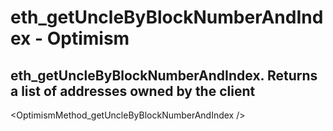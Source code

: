 # eth_getUncleByBlockNumberAndIndex  - Optimism

## eth_getUncleByBlockNumberAndIndex. Returns a list of addresses owned by the client


<OptimismMethod_getUncleByBlockNumberAndIndex />
